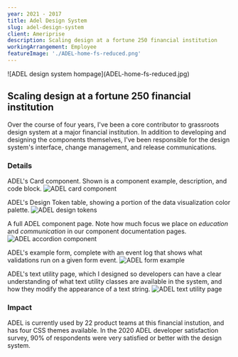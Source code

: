 ```yaml
---
year: 2021 - 2017
title: Adel Design System
slug: adel-design-system
client: Ameriprise
description: Scaling design at a fortune 250 financial institution
workingArrangement: Employee
featureImage: './ADEL-home-fs-reduced.png'
---
```


<div className='featured-image'>
  ![ADEL design system hompage](ADEL-home-fs-reduced.jpg)
</div>

## Scaling design at a fortune 250 financial institution

Over the course of four years, I've been a core contributor to grassroots design system at a major financial institution. In addition to developing and designing the components themselves, I've been responsible for the design system's interface, change management, and release communications.

### Details

ADEL's Card component. Shown is a component example, description, and code block.
![ADEL card component](ADEL-card-reduced.jpg)

ADEL's Design Token table, showing a portion of the data visualization color palette.
![ADEL design tokens](ADEL-color-table-reduced.jpg)

A full ADEL component page. Note how much focus we place on *education* and *communication* in our component documentation pages.
![ADEL accordion component](ADEL-accordion-page-reduced.jpg)

ADEL's example form, complete with an event log that shows what validations run on a given form event.
![ADEL form example](ADEL-form-example.jpg)

ADEL's text utility page, which I designed so developers can have a clear understanding of what text utility classes are available in the system, and how they modify the appearance of a text string.
![ADEL text utility page](ADEL-text-utility-page.jpg)


### Impact

ADEL is currently used by 22 product teams at this financial instution, and has four CSS themes available. In the 2020 ADEL developer satisfaction survey, 90% of respondents were very satisfied or better with the design system.
